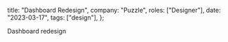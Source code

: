 
  title: "Dashboard Redesign",
  company: "Puzzle",
  roles: ["Designer"],
  date: "2023-03-17",
  tags: ["design"],
};

<OnboardingThumbnail active className="not-prose" />

Dashboard redesign
